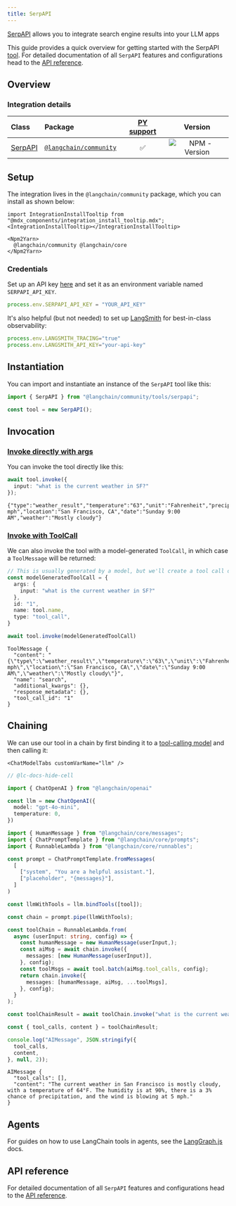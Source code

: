 ```yaml
---
title: SerpAPI
---
```


[SerpAPI](https://serpapi.com/) allows you to integrate search engine results into your LLM apps

This guide provides a quick overview for getting started with the SerpAPI [tool](/oss/integrations/tools/). For detailed documentation of all `SerpAPI` features and configurations head to the [API reference](https://api.js.langchain.com/classes/_langchain_community.tools_serpapi.SerpAPI.html).

## Overview

### Integration details

| Class | Package | [PY support](https://python.langchain.com/docs/integrations/tools/serpapi/) | Version |
| :--- | :--- | :---: | :---: |
| [SerpAPI](https://api.js.langchain.com/classes/_langchain_community.tools_serpapi.SerpAPI.html) | [`@langchain/community`](https://www.npmjs.com/package/@langchain/community) | ✅ |  ![NPM - Version](https://img.shields.io/npm/v/@langchain/community?style=flat-square&label=%20&) |

## Setup

The integration lives in the `@langchain/community` package, which you can install as shown below:

```{=mdx}
import IntegrationInstallTooltip from "@mdx_components/integration_install_tooltip.mdx";
<IntegrationInstallTooltip></IntegrationInstallTooltip>

<Npm2Yarn>
  @langchain/community @langchain/core
</Npm2Yarn>
```

### Credentials

Set up an API key [here](https://serpapi.com/) and set it as an environment variable named `SERPAPI_API_KEY`.

```typescript
process.env.SERPAPI_API_KEY = "YOUR_API_KEY"
```

It's also helpful (but not needed) to set up [LangSmith](https://smith.langchain.com/) for best-in-class observability:

```typescript
process.env.LANGSMITH_TRACING="true"
process.env.LANGSMITH_API_KEY="your-api-key"
```

## Instantiation

You can import and instantiate an instance of the `SerpAPI` tool like this:

```typescript
import { SerpAPI } from "@langchain/community/tools/serpapi";

const tool = new SerpAPI();
```

## Invocation

### [Invoke directly with args](/oss/concepts/#invoke-with-just-the-arguments)

You can invoke the tool directly like this:

```typescript
await tool.invoke({
  input: "what is the current weather in SF?"
});
```

```output
{"type":"weather_result","temperature":"63","unit":"Fahrenheit","precipitation":"3%","humidity":"91%","wind":"5 mph","location":"San Francisco, CA","date":"Sunday 9:00 AM","weather":"Mostly cloudy"}
```

### [Invoke with ToolCall](/oss/concepts/#invoke-with-toolcall)

We can also invoke the tool with a model-generated `ToolCall`, in which case a `ToolMessage` will be returned:

```typescript
// This is usually generated by a model, but we'll create a tool call directly for demo purposes.
const modelGeneratedToolCall = {
  args: {
    input: "what is the current weather in SF?"
  },
  id: "1",
  name: tool.name,
  type: "tool_call",
}

await tool.invoke(modelGeneratedToolCall)
```

```output
ToolMessage {
  "content": "{\"type\":\"weather_result\",\"temperature\":\"63\",\"unit\":\"Fahrenheit\",\"precipitation\":\"3%\",\"humidity\":\"91%\",\"wind\":\"5 mph\",\"location\":\"San Francisco, CA\",\"date\":\"Sunday 9:00 AM\",\"weather\":\"Mostly cloudy\"}",
  "name": "search",
  "additional_kwargs": {},
  "response_metadata": {},
  "tool_call_id": "1"
}
```

## Chaining

We can use our tool in a chain by first binding it to a [tool-calling model](/oss/langchain/tools/) and then calling it:

```{=mdx}
<ChatModelTabs customVarName="llm" />
```

```typescript
// @lc-docs-hide-cell

import { ChatOpenAI } from "@langchain/openai"

const llm = new ChatOpenAI({
  model: "gpt-4o-mini",
  temperature: 0,
})
```

```typescript
import { HumanMessage } from "@langchain/core/messages";
import { ChatPromptTemplate } from "@langchain/core/prompts";
import { RunnableLambda } from "@langchain/core/runnables";

const prompt = ChatPromptTemplate.fromMessages(
  [
    ["system", "You are a helpful assistant."],
    ["placeholder", "{messages}"],
  ]
)

const llmWithTools = llm.bindTools([tool]);

const chain = prompt.pipe(llmWithTools);

const toolChain = RunnableLambda.from(
  async (userInput: string, config) => {
    const humanMessage = new HumanMessage(userInput,);
    const aiMsg = await chain.invoke({
      messages: [new HumanMessage(userInput)],
    }, config);
    const toolMsgs = await tool.batch(aiMsg.tool_calls, config);
    return chain.invoke({
      messages: [humanMessage, aiMsg, ...toolMsgs],
    }, config);
  }
);

const toolChainResult = await toolChain.invoke("what is the current weather in sf?");
```

```typescript
const { tool_calls, content } = toolChainResult;

console.log("AIMessage", JSON.stringify({
  tool_calls,
  content,
}, null, 2));
```

```output
AIMessage {
  "tool_calls": [],
  "content": "The current weather in San Francisco is mostly cloudy, with a temperature of 64°F. The humidity is at 90%, there is a 3% chance of precipitation, and the wind is blowing at 5 mph."
}
```

## Agents

For guides on how to use LangChain tools in agents, see the [LangGraph.js](https://langchain-ai.github.io/langgraphjs/) docs.

## API reference

For detailed documentation of all `SerpAPI` features and configurations head to the [API reference](https://api.js.langchain.com/classes/_langchain_community.tools_serpapi.SerpAPI.html).
